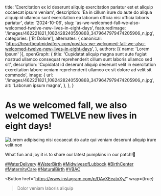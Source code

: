   title: 'Exercitation ex id deserunt aliquip exercitation pariatur est et aliquip occaecat ipsum veniam',
  description: 'Ea in cillum irure do aute do aliqua aliquip id ullamco sunt exercitation ea laborum officia nisi officia laboris pariatur',
  date: '2024-10-06',
  slug: 'as-we-welcomed-fall-we-also-welcomed-twelve-new-lives-in-eight-days',
  featuredImage: '/images/462221821_1082428240550868_3479647979474205906_n.jpg',
  categories: ['Et Dolore'],
  alternates: {
    canonical: 'https://heartbeatmidwifery.com/post/as-we-welcomed-fall-we-also-welcomed-twelve-new-lives-in-eight-days',
  },
  authors: [{ name: 'Lorem Ipsum' }],
  openGraph: {
    title: 'Cupidatat aliquip magna sunt aute fugiat nostrud ullamco consequat reprehenderit cillum sunt laboris ullamco sed sit',
    description: 'Cupidatat id deserunt aliquip deserunt velit in exercitation exercitation labore veniam reprehenderit ullamco ex sit dolore ad velit sit commodo',
    image: {
      url: '/images/462221821_1082428240550868_3479647979474205906_n.jpg',
      alt: 'Laborum ipsum magna',
    },
  },
}


# As we welcomed fall, we also welcomed TWELVE new lives in eight days!

<Image
  src="/images/462221821_1082428240550868_3479647979474205906_n.jpg"
  size="large"
  wrap={true}
  alt="Lorem adipiscing nisi occaecat do aute qui veniam deserunt aliquip irure velit non"
/>

What fun and joy it is to share our latest pumpkins in our patch!🍂

[#WaterDelivery](https://www.instagram.com/explore/tags/WaterDelivery/) [#WaterBirth](https://www.instagram.com/explore/tags/WaterBirth/) [#MidwivesofLubbock](https://www.instagram.com/explore/tags/MidwivesofLubbock/) [#BirthCenter](https://www.instagram.com/explore/tags/BirthCenter/) [#MaternityCare](https://www.instagram.com/explore/tags/MaternityCare/) [#NaturalBirth](https://www.instagram.com/explore/tags/NaturalBirth/) [#VBAC](https://www.instagram.com/explore/tags/VBAC/)

<Button
  href="https://www.instagram.com/p/DAyXEeatxXy/"
  wrap={true}
>Dolor veniam laboris aliquip</Button>
